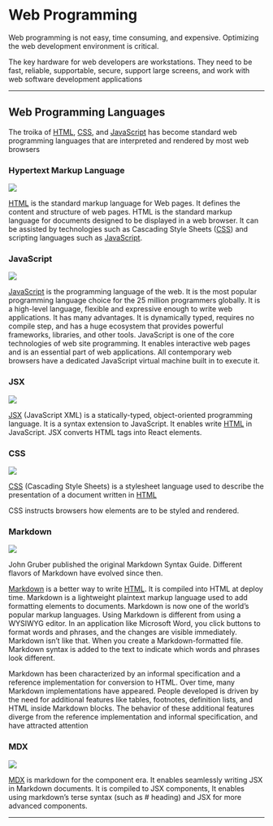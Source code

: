 
# Web Programming

Web programming is not easy, time consuming, and expensive. Optimizing the web development environment is critical.

The key hardware for web developers are workstations. They need to be fast, reliable, supportable, secure, support large screens, and work with web software development applications


***

## Web Programming Languages

The troika of [HTML](https://developer.mozilla.org/en-US/docs/Web/HTML), [CSS](https://developer.mozilla.org/en-US/docs/Web/CSS), and [JavaScript](https://developer.mozilla.org/en-US/docs/Web/JavaScript) has become standard web programming languages that are interpreted and rendered by most web browsers


### Hypertext Markup Language

<img height={100} src={HTML5logo} />

[HTML](https://developer.mozilla.org/en-US/docs/Web/HTML)  is the standard markup language for Web pages. It defines the content and structure of web pages. HTML is the standard markup language for documents designed to be displayed in a web browser. It can be assisted by technologies such as Cascading Style Sheets ([CSS](https://developer.mozilla.org/en-US/docs/Web/CSS)) and scripting languages such as [JavaScript](https://developer.mozilla.org/en-US/docs/Web/JavaScript).


### JavaScript

<img height={100} src={JavaScript} />

[JavaScript](https://developer.mozilla.org/en-US/docs/Web/JavaScript) is the programming language of the web. It is the most popular programming language  choice for the 25 million programmers globally. It is a high-level language, flexible and expressive enough to write web applications. It has many advantages. It is dynamically typed, requires no compile step, and has a huge ecosystem that provides powerful frameworks, libraries, and other tools. JavaScript   is one of the core technologies of  web site programming. It enables interactive web pages and is an essential part of web applications. All contemporary web browsers have a dedicated JavaScript virtual machine built in to execute it.

### JSX

<img height={100} width={100} src={JSXlogo} />

[JSX](https://reactjs.org/docs/introducing-jsx.html#gatsby-focus-wrapper) (JavaScript XML)  is a statically-typed, object-oriented programming language. It is a syntax extension to JavaScript. It enables write [HTML](https://developer.mozilla.org/en-US/docs/Web/HTML)   in JavaScript. JSX converts HTML tags into React elements.

### CSS

<img height={100} src={CSS3logo} />

[CSS](https://developer.mozilla.org/en-US/docs/Web/CSS) (Cascading Style Sheets) is a stylesheet language used to describe the presentation of a document written in [HTML](https://developer.mozilla.org/en-US/docs/Web/HTML)

CSS instructs  browsers  how elements are to be styled and rendered.

### Markdown

<img height={100} width={100} src={Markdown} />

John Gruber published the original Markdown Syntax Guide. Different flavors of Markdown have evolved since then.

[Markdown](https://www.markdownguide.org) is a better way to write [HTML](https://developer.mozilla.org/en-US/docs/Web/HTML). It is compiled into HTML at deploy time. Markdown is a lightweight  plaintext  markup language   used to add formatting elements to  documents. Markdown is now one of the world’s popular markup languages. Using Markdown is different from using a WYSIWYG editor. In an application like Microsoft Word, you click buttons to format words and phrases, and the changes are visible immediately. Markdown isn’t like that. When you create a Markdown-formatted file. Markdown syntax is added to the text to indicate which words and phrases look different.

Markdown has been characterized by an informal specification and a reference implementation for conversion to HTML. Over time, many Markdown implementations have appeared. People developed is driven by the need for additional features like  tables, footnotes, definition lists, and HTML inside Markdown blocks. The behavior of these additional features diverge from the reference implementation  and informal specification, and have attracted attention

### MDX

<img height={50} width={100} src={MDX} />

[MDX](https://mdxjs.com/) is markdown for the component era. It enables seamlessly writing JSX in Markdown documents. It is compiled to JSX components, It enables using markdown’s terse syntax (such as # heading) and JSX for more advanced components.

***


